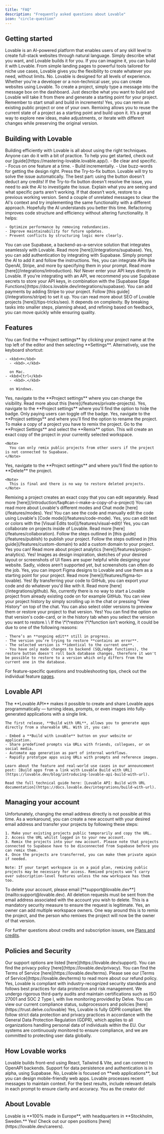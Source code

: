```yaml
---
title: "FAQ"
description: "Frequently asked questions about Lovable"
icon: "circle-question"
---
```


## Getting started

<AccordionGroup>
  <Accordion title="What is Lovable?">
    Lovable is an AI-powered platform that enables users of any skill level to create full-stack websites through natural language. Simply describe what you want, and Lovable builds it for you.
  </Accordion>
  <Accordion title="What can I build with Lovable?">
    If you can imagine it, you can build it with Lovable. From simple landing pages to powerful tools tailored for niche use cases, Lovable gives you the flexibility to create whatever you need, without limits.
  </Accordion>
  <Accordion title="Do I need coding experience to build with Lovable?">
    No. Lovable is designed for all levels of experience. Whether you're a developer or a non-technical user, you can create websites using Lovable.
  </Accordion>
  <Accordion title="How do I create a project?">
    To create a project, simply type a message into the message box on the dashboard. Just describe what you want to build and Lovable will take it from there and generate a starting point for your project. Remember to start small and build in increments!
  </Accordion>
  <Accordion title="Can I reuse an existing project?">
    Yes, you can remix an existing public project or one of your own. Remixing allows you to reuse the current state of a project as a starting point and build upon it. It’s a great way to explore new ideas, make adjustments, or iterate with different changes while preserving the original version.
  </Accordion>
</AccordionGroup>

## Building with Lovable

<AccordionGroup>
  <Accordion title="How do I build efficiently with Lovable?">
    Building efficiently with Lovable is all about using the right techniques. Anyone can do it with a bit of practice. To help you get started, check out our [guide](https://mastering-lovable.lovable.app/).
  </Accordion>
  <Accordion title="How should I structure my prompts for the best results?">
    - Be clear and specific.
    - Focus on one feature at a time.
    - Build incrementally.
    - Use buzz-words for getting the design right.
  </Accordion>
  <Accordion title="What should I do when I hit an error?">
    <Steps>
      <Step title="Try-to-fix button">
        Press the Try-to-fix button. Lovable will try to solve the issue automatically. The best part: using the button doesn't deduct any credits!
      </Step>
      <Step title="Investigate">
        If the Try-to-fix button doesn't resolve the issue, you need to ask the AI to investigate the issue. Explain what you are seeing and what specific parts aren't working.
      </Step>
      <Step title="Restore">
        If that doesn’t work, restore to a previous working version. Send a couple of unrelated messages to clear the AI's context and try implementing the same functionality with a different approach. Hopefully the AI understands you better this time.
      </Step>
    </Steps>
  </Accordion>
  <Accordion title="What is refactoring, and why is it important?">
    Refactoring improves code structure and efficiency without altering functionality. It helps:

    - Optimize performance by removing redundancies.
    - Improve maintainability for future updates.
    - Prevent conflicts by structuring logic more clearly.
  </Accordion>
  <Accordion title="Can I connect my project to a backend to store data?">
    You can use Supabase, a backend-as-a-service solution that integrates seamlessly with Lovable. Read more [here](/integrations/supabase).
  </Accordion>
  <Accordion title="Can I add login to my website?">
    Yes, you can add authentication by integrating with Supabase. Simply prompt the AI to add it and follow the instructions.
  </Accordion>
  <Accordion title="Can I add third-party APIs to my project?">
    Yes, you can integrate APIs like OpenAI, Stripe, and more by specifying them in your prompt. Read more [here](/integrations/introduction).
  </Accordion>
  <Accordion title="Can I store sensitive API keys in Lovable?">
    No! Never enter your API keys directly in Lovable. If you're integrating with an API, we recommend you use Supabase secrets to store your API keys, in combination with the [Supabase Edge Functions](https://docs.lovable.dev/integrations/supabase).
  </Accordion>
  <Accordion title="How do I add payments to my website?">
    You can add payments by adding Stripe to your project. Follow [this guide](/integrations/stripe) to set it up.
  </Accordion>
  <Accordion title="How can I improve SEO for my project?">
    You can read more about SEO of Lovable projects [here](/tips-tricks/seo).
  </Accordion>
  <Accordion title="How long does it take to complete a project?">
    It depends on complexity. By breaking tasks into smaller steps, planning ahead, and refining based on feedback, you can move quickly while ensuring quality.
  </Accordion>
</AccordionGroup>

## Features

<AccordionGroup>
  <Accordion title="How do I find the Project settings?">
    You can find the **Project settings** by clicking your project name at the top left of the editor and then selecting **Settings**. Alternatively, use the keyboard shortcut:

    - <kbd>⌘</kbd>
      - <kbd>.</kbd>

      on Mac.
    - <kbd>Ctrl</kbd>
      - <kbd>.</kbd>

      on Windows.
  </Accordion>
  <Accordion title="Can I change the visibility of my project?">
    Yes, navigate to the **Project settings** where you can change the visibility. Read more about this [here](/features/private-projects).
  </Accordion>
  <Accordion title="Can I hide the Lovable badge?">
    Yes, navigate to the **Project settings** where you'll find the option to hide the badge. Only paying users can toggle off the badge.
  </Accordion>
  <Accordion title="Can I rename a project?">
    Yes, navigate to the **Project settings** and where you'll find the option to rename the project.
  </Accordion>
  <Accordion title="Can I make a copy of a project?">
    To make a copy of a project you have to remix the project. Go to the **Project Settings** and select the **Remix** option. This will create an exact copy of the project in your currently selected workspace.

    <Note>
      You can only remix public projects from other users if the project is not connected to Supabase.
    </Note>
  </Accordion>
  <Accordion title="Can I delete a project?">
    Yes, navigate to the **Project settings** and where you'll find the option to **Delete** the project.

    <Note>
      This is final and there is no way to restore deleted projects.
    </Note>
  </Accordion>
  <Accordion title="What is a remix?">
    Remixing a project creates an exact copy that you can edit separately. Read more [here](/introduction/faq#can-i-make-a-copy-of-a-project)
  </Accordion>
  <Accordion title="What is Chat mode?">
    You can read more about Lovable's different modes and Chat mode [here](/features/modes).
  </Accordion>
  <Accordion title="Can I see the code that Lovable generates and manually edit it?">
    Yes! You can see the code and manually edit the code using Lovable's [Code mode](/features/code-mode).
  </Accordion>
  <Accordion title="Can I manually edit text or colors?">
    Yes, you can edit text or colors with the [Visual Edits tool](/features/visual-edit)!
  </Accordion>
  <Accordion title="Can I collaborate on my projects?">
    Yes, you can collaborate on projects inside of Lovable. Read more [here](/features/collaboration).
  </Accordion>
  <Accordion title="How do I publish my project?">
    Follow the steps outlined in [this guide](/features/publish) to publish your project.
  </Accordion>
  <Accordion title="How do I add a custom domain to my project?">
    Follow the steps outlined in [this guide](/features/custom-domain) to add a custom domain to your project.
  </Accordion>
  <Accordion title="Can I see analytics for my published projects?">
    Yes you can! Read more about project analytics [here](/features/project-analytics).
  </Accordion>
  <Accordion title="Can I add images to a Lovable prompt?">
    Yes! Images as design inspiration, sketches of your desired layout or screenshots of UI flaws are super helpful while designing your website.
  </Accordion>
  <Accordion title="Can I add videos to a Lovable prompt?">
    Sadly, videos aren’t supported yet, but screenshots can often do the job.
  </Accordion>
  <Accordion title="Can I import designs from Figma?">
    Yes, you can import Figma designs to Lovable and use them as a starting point for your project. Read more [here](/features/figma-to-lovable).
  </Accordion>
  <Accordion title="Can I export all of my project's code?">
    Yes! By transferring your code to GitHub, you can export your code and do whatever you'd like with it. Read more [here](/integrations/github).
  </Accordion>
  <Accordion title="Can I start a project by importing code from an external source such as GitHub?">
    No, currently there is no way to start a Lovable project from already existing code on for example GitHub.
  </Accordion>
  <Accordion title="How do I see my project history?">
    You can view your project history by simply scrolling up in the chat or pressing "View History" on top of the chat. You can also select older versions to preview them or restore your project to that version.
  </Accordion>
  <Accordion title="Can I restore an earlier version of my project?">
    Yes! You can find the option on that version's code-card, or in the history tab when you select the version you want to restore.\
    \
    If the \*\*restore \*\*function isn’t working, it could be due to one of the following reasons:

    - There’s an **ongoing edit** still in progress.
    - The version you’re trying to restore **contains an error**.
    - The selected version is **identical to the current one**.
    - You have only made changes to backend (SQL/edge functions), the restore button doesn't roll back database changes, therefore it won't be possible to restore to a version which only differs from the current one in the database.
  </Accordion>
</AccordionGroup>

For feature-specific questions and troubleshooting tips, check out the individual feature [pages](/features).

## Lovable API

<AccordionGroup>
  <Accordion title="What can I do with the Lovable API?">
    The **Lovable API** makes it possible to create and share Lovable apps programmatically — turning ideas, prompts, or even images into fully-generated applications with a single link. 

    The first release, **Build with URL**, allows you to generate apps directly from a shareable URL. With it, you can:

    - Embed a **Build with Lovable** button on your website or application.
    - Share predefined prompts via URLs with friends, collegues, or on social media.
    - Automate app generation as part of internal workflows.
    - Rapidly prototype apps using URLs with prompts and reference images.

    Learn about the feature and real-world use cases in our announcement post: [Build apps from a link with Lovable Build with URL](https://lovable.dev/blog/introducing-lovable-api-build-with-url).

    Read the full technical guide here: [Lovable API: Build with URL documentation](https://docs.lovable.dev/integrations/build-with-url).
  </Accordion>
</AccordionGroup>

## Managing your account

<AccordionGroup>
  <Accordion title="Can I change the email I use to login?">
    Unfortunately, changing the email address directly is not possible at this time. As a workaround, you can create a new account with your desired email address and transfer your projects by following these steps:

    1. Make your existing projects public temporarily and copy the URL.
    2. Access the URL whilst logged in to your new account.
    3. Remix the projects into your new account. Please note that projects connected to Supabase have to be disconnected from Supabase before you can remix them.
    4. Once the projects are transferred, you can make them private again if needed.

    Note: If your target workspace is on a paid plan, remixing public projects may be necessary for access. Remixed projects won’t carry over subscription-level features unless the new workspace has them too.
  </Accordion>
  <Accordion title="Can I delete my account?">
    To delete your account, please email [**support@lovable.dev**](mailto:support@lovable.dev). All deletion requests must be sent from the email address associated with the account you wish to delete. This is a mandatory security measure to ensure the request is legitimate.
  </Accordion>
  <Accordion title="Can I change the workspace owner?">
    Yes, an owner can add multiple workspace owners.
  </Accordion>
  <Accordion title="How can I transfer project ownership to someone else?">
    One way around this is to remix the project, and the person who remixes the project will now be the owner of that version.
  </Accordion>
</AccordionGroup>

For further questions about credits and subscription issues, see [Plans and credits](/introduction/plans-and-credits).

## Policies and Security

<AccordionGroup>
  <Accordion title="How can I get support?">
    Our support options are listed [here](https://lovable.dev/support).
  </Accordion>
  <Accordion title="Where can I find Lovable's privacy policy?">
    You can find the privacy policy [here](https://lovable.dev/privacy).
  </Accordion>
  <Accordion title="Where can I find Lovable's Terms of Service?">
    You can find the Terms of Service [here](https://lovable.dev/terms).
  </Accordion>
  <Accordion title="What is Lovable's refund policy?">
    Please see our [Terms of Service](https://lovable.dev/terms) to read more about our refund policy.
  </Accordion>
  <Accordion title="Is Lovable compliant with security standards?">
    Yes, Lovable is compliant with industry-recognized security standards and follows best practices for data protection and risk management. We undergo rigorous third-party audits and maintain certifications such as ISO 27001 and SOC 2 Type I, with live monitoring provided by Delve. You can view our current compliance status, subprocessors and policies [here](https://trust.delve.co/lovable)
  </Accordion>
  <Accordion title="Is Lovable GDPR compliant?">
    Yes, Lovable is fully GDPR compliant. We follow strict data protection and privacy practices in accordance with the General Data Protection Regulation (GDPR), which applies to all organizations handling personal data of individuals within the EU. Our systems are continuously monitored to ensure compliance, and we are committed to protecting user data globally.
  </Accordion>
</AccordionGroup>

## How Lovable works

<AccordionGroup>
  <Accordion title="What tech stacks does Lovable know?">
    Lovable builds front-end using React, Tailwind & Vite, and can connect to OpenAPI backends. Support for data persistence and authentication is in alpha, using Supabase.
  </Accordion>
  <Accordion title="Does Lovable support mobile app development?">
    No, Lovable is focused on **web applications**, but you can design mobile-friendly web apps.
  </Accordion>
  <Accordion title="How does Lovable remember context?">
    Lovable processes recent messages to maintain context. For the best results, include relevant details in each prompt to ensure clarity and accuracy.
  </Accordion>
  <Accordion title="Who owns the projects and the code that Lovable creates?">
    You as the creator do!
  </Accordion>
</AccordionGroup>

## About Lovable

<AccordionGroup>
  <Accordion title="Where is Lovable based?">
    Lovable is **100% made in Europe**, with headquarters in **Stockholm, Sweden.**
  </Accordion>
  <Accordion title="Is Lovable hiring?">
    Yes! Check out our open positions [here](https://lovable.dev/careers).
  </Accordion>
</AccordionGroup>